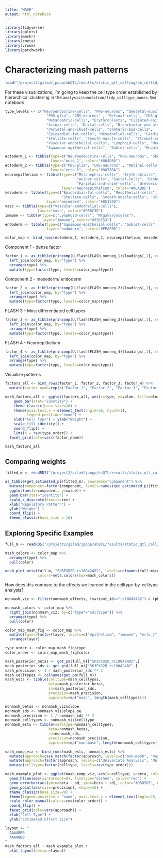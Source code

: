 ```yaml
---
title: "MASH"
output: html_notebook
---
```

```r
library(tidyverse)
library(gplots)
library(mashr)
library(rmeta)
library(vroom)
library(patchwork)
```

# Characterizing mash patterns
```r
load("/project2/gilad/jpopp/ebQTL/results/static_qtl_calling/eb_cellid/pseudobulk_tmm/basic/8pcs/mash_inputs.Rdata")
```

For these visualizations, I'm going to keep the cell type order established
by hierarchical clustering in the `analysis/annotation/tidy_celltype_names.Rmd` notebook
```r
type_levels <- c("Neuroendocrine-cells", "PNS-neurons", "Skeletal-muscle-cells",                               
                   "PNS-glia", "CNS-neurons" , "Retinal-cells", "CNS-glia",
                   "Metanephric-cells", "Erythroblasts", "Ciliated-epithelial-cells",
                   "Acinar-cells", "Ductal-cells", "Bronchiolar-and-alveolar-epithelial-cells", "Adrenocortical-cells",
                   "Parietal-and-chief-cells", "Ureteric-bud-cells",
                   "Epicardial-fat-cells", "Mesothelial-cells", "Cardiomyocytes", "Mesangial-cells",
                   "Stellate-cells", "Smooth-muscle-cells", "Stromal-cells",
                   "Vascular-endothelial-cells", "Lymphoid-cells", "Megakaryocytes",
                   "Squamous-epithelial-cells", "Goblet-cells", "Hepatoblasts")  

ectoderm_1 <- tibble(type=c("Neuroendocrine-cells", "PNS-neurons", "Skeletal-muscle-cells"),
                     layer="ecto_1", color="#004D80")
ectoderm_2 <- tibble(type=c("PNS-glia", "CNS-neurons" , "Retinal-cells", "CNS-glia"),
                     layer="ecto_2", color="#0076BA")
neuroepithelium <- tibble(type=c("Metanephric-cells", "Erythroblasts", "Ciliated-epithelial-cells",
                                 "Acinar-cells", "Ductal-cells", "Bronchiolar-and-alveolar-epithelial-cells", "Adrenocortical-cells",
                                 "Parietal-and-chief-cells", "Ureteric-bud-cells"),
                          layer="neuroepithelium", color="#00AB8E")
mesoderm <- tibble(type=c("Epicardial-fat-cells", "Mesothelial-cells", "Cardiomyocytes", "Mesangial-cells",
                          "Stellate-cells", "Smooth-muscle-cells", "Stromal-cells"),
                   layer="mesoderm", color="#B51700")
vasc <- tibble(type=c("Vascular-endothelial-cells"),
               layer="vasc", color="#965C3D")
immune <- tibble(type=c("Lymphoid-cells", "Megakaryocytes"),
                 layer="immune", color="#970E53")
endoderm <- tibble(type=c("Squamous-epithelial-cells", "Goblet-cells", "Hepatoblasts"),
                   layer="endoderm", color="#FEAE00")

color_map <- bind_rows(ectoderm_1, ectoderm_2, neuroepithelium, mesoderm, vasc, immune, endoderm)
```

Component 1 - dense factor
```r
factor_1 <- as_tibble(princomp(U.flash$FLASH_nonneg_1)$loadings[,1], rownames="type") %>%
  left_join(color_map, by="type") %>%
  arrange(type) %>%
  mutate(type=factor(type, levels=color_map$type))
```

Component 2 - mesoderm/ endoderm
```r
factor_2 <- as_tibble(princomp(U.flash$FLASH_nonneg_2)$loadings[,1], rownames="type") %>%
  left_join(color_map, by="type") %>%
  arrange(type) %>%
  mutate(type=factor(type, levels=color_map$type))
```

FLASH 3 - Most differentiated cell types
```r
factor_3 <- as_tibble(princomp(U.flash$FLASH_nonneg_3)$loadings[,1], rownames="type") %>%
  left_join(color_map, by="type") %>%
  arrange(type) %>%
  mutate(type=factor(type, levels=color_map$type))
```

FLASH 4 - Neuroepithelium
```r
factor_4 <- as_tibble(princomp(U.flash$FLASH_nonneg_4)$loadings[,1], rownames="type") %>%
  left_join(color_map, by="type") %>%
  arrange(type) %>%
  mutate(type=factor(type, levels=color_map$type))
```

Visualize patterns
```r
factors_all <- bind_rows(factor_1, factor_2, factor_3, factor_4) %>%
  mutate(factor_name=rep(c("Factor 1", "Factor 2", "Factor 3", "Factor 4"), each=29)) 

mash_factors_all <- ggplot(factors_all, aes(x=type, y=value, fill=color)) +
    geom_bar(stat="identity") +
    theme_classic(base_size=20) +
    theme(axis.text.x = element_text(angle=30, hjust=1), 
          legend.position="none") +
    xlab("Cell Type") + ylab("Weight") +
    scale_fill_identity() +
    coord_flip() +
    lims(x = rev(type_order)) +
  facet_grid(cols=vars(factor_name))

mash_factors_all
```

## Comparing weights
```r
fitted_m <- readRDS("/project2/gilad/jpopp/ebQTL/results/static_qtl_calling/eb_cellid/pseudobulk_tmm/basic/8pcs/mash_trained_model.rds")
```

```r
as_tibble(get_estimated_pi(fitted_m), rownames="component") %>%
  mutate(component=factor(component, levels=names(get_estimated_pi(fitted_m)))) %>%
  ggplot(aes(x=component, y=value)) +
  geom_bar(stat="identity") +
  scale_x_discrete(limits=rev) +
  xlab("Regulatory Pattern") +
  ylab("Weight") +
  coord_flip() +
  theme_classic(base_size = 10)
```



## Exploring Specific Examples
```r
full_m <- readRDS("/project2/gilad/jpopp/ebQTL/results/static_qtl_calling/eb_cellid/pseudobulk_tmm/basic/8pcs/mash_fitted_model.full.rds")
```

```r
mash_colors <- color_map %>%
  arrange(type) %>%
  pull(color)
```

```r
mash_plot_meta(full_m, "SH3PXD2B_rs10042482", labels=colnames(full_m$result$lfsr),
               colors=meta.colors(box=mash_colors))
```

How does this compare to the effects we learned in the celltype-by-celltype analysis?
```r
nonmash_viz <- filter(nonmash_effects, (variant_id=="rs10042482") & (phenotype_id=="SH3PXD2B"))

nonmash_colors <- color_map %>%
  right_join(nonmash_viz, by=c("type"="celltype")) %>%
  arrange(type) %>%
  pull(color)

color_map_mash_fig <- color_map %>%
  mutate(layer=factor(layer, levels=c("epithelium", "immune", "ecto_1", "ecto_2", "endoderm", "Squa_Epi", "mesoderm", "Vasc_Endo"))) %>%
  arrange(layer)

type_order <- color_map_mash_fig$type
color_order <- color_map_mash_fig$color
```


```r
mash_posterior_betas <- get_pm(full_m)["SH3PXD2B_rs10042482",]
mash_posterior_sds <- get_psd(full_m)["SH3PXD2B_rs10042482",]
mash_precision <- 1 / mash_posterior_sds ** 2
mash_celltypes <- colnames(get_pm(full_m))
mash_ests <- tibble(celltype=mash_celltypes,
                    beta=mash_posterior_betas,
                    sd=mash_posterior_sds,
                    precision=mash_precision,
                    approach=rep("mash", length(mash_celltypes)))

nonmash_betas <- nonmash_viz$slope
nonmash_sds <- nonmash_viz$slope_se
nonmash_precision <- 1 / nonmash_sds ** 2
nonmash_celltypes <- nonmash_viz$celltype
nonmash_ests <- tibble(celltype=nonmash_celltypes,
                    beta=nonmash_betas,
                    sd=nonmash_sds,
                    precision=nonmash_precision,
                    approach=rep("non-mash", length(nonmash_celltypes)))

mash_comp_viz <- bind_rows(mash_ests, nonmash_ests) %>%
  mutate(approach=case_match(factor(approach, levels=c("non-mash", "mash")), "non-mash" ~ "Univariate Analysis", "mash" ~ "Multivariate Analysis")) %>%
  mutate(approach=factor(approach, levels=c("Univariate Analysis", "Multivariate Analysis"))) %>%
  mutate(celltype=factor(celltype, levels=rev(type_order)))

mash_example_plot <- ggplot(mash_comp_viz, aes(x=celltype, y=beta, color=celltype)) +
  geom_hline(aes(yintercept=0), linetype="dashed", color="red") +
  geom_errorbar(aes(ymin=beta - sd, ymax=beta + sd), color="#D5D5D5", width=0.5) +
  geom_point(aes(size=precision), shape=15) +
  theme_classic(base_size=20) +
  theme(legend.position = "none", axis.text.x = element_text(angle=45, hjust=1)) +
  scale_color_manual(values=rev(color_order)) +
  coord_flip() +
  facet_grid(cols=vars(approach)) +
  xlab("Cell Type") +
  ylab("Estimated Effect Size") 
```


```r
layout <- "
  AAAABBB
  AAAABBB
"
mash_factors_all + mash_example_plot +
  plot_layout(design=layout)
```

